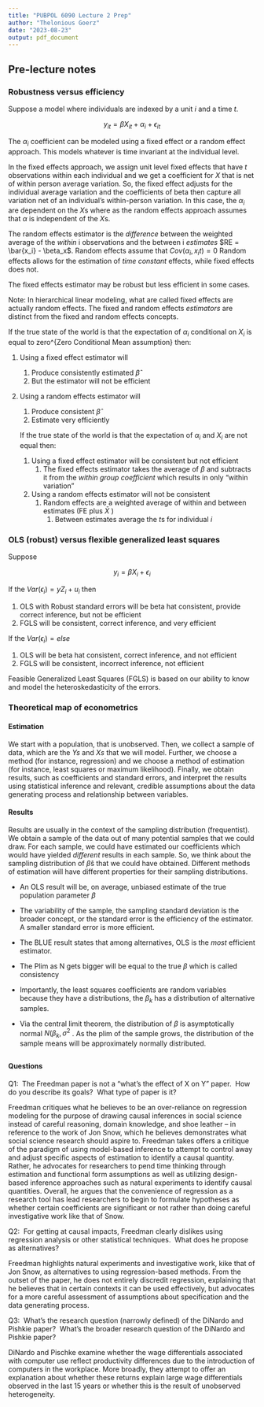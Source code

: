 ```yaml
---
title: "PUBPOL 6090 Lecture 2 Prep"
author: "Thelonious Goerz"
date: "2023-08-23"
output: pdf_document
---
```


## Pre-lecture notes

### Robustness versus efficiency

Suppose a model where individuals are indexed by a unit $i$ and a time $t$.

$$
y_{it} = \beta X_{it} + \alpha_i + \epsilon_{it}
$$

The $\alpha_i$ coefficient can be modeled using a fixed effect or a random effect approach. This models whatever is time invariant at the individual level.

In the fixed effects approach, we assign unit level fixed effects that have $t$ observations within each individual and we get a coefficient for $X$ that is net of within person average variation. So, the fixed effect adjusts for the individual average variation and the coefficients of beta then capture all variation net of an individual's within-person variation. In this case, the $\alpha_i$ are dependent on the $X$s where as the random effects approach assumes that $\alpha$ is independent of the $X$s.

The random effects estimator is the *difference* between the weighted average of the *within* i observations and the between i *estimates* $RE = \bar{x_i} - \beta_x$. Random effects assume that $Cov(\alpha_i,x_it) = 0$ Random effects allows for the estimation of *time constant* effects, while fixed effects does not.

The fixed effects estimator may be robust but less efficient in some cases.

Note: In hierarchical linear modeling, what are called fixed effects are actually random effects. The fixed and random effects *estimators* are distinct from the fixed and random effects concepts.

If the true state of the world is that the expectation of $\alpha_i$ conditional on $X_i$ is equal to zero\^{Zero Conditional Mean assumption} then:

1.  Using a fixed effect estimator will

    1.  Produce consistently estimated $\hat{\beta}$
    2.  But the estimator will not be efficient

2.  Using a random effects estimator will

    1.  Produce consistent $\hat{\beta}$
    2.  Estimate very efficiently

    If the true state of the world is that the expectation of $\alpha_i$ and $X_i$ are not equal then:

    1.  Using a fixed effect estimator will be consistent but not efficient
        1.  The fixed effects estimator takes the average of $\beta$ and subtracts it from the *within group coefficient* which results in only "within variation"
    2.  Using a random effects estimator will not be consistent
        1.  Random effects are a weighted average of within and between estimates (FE plus $\bar{X}$ )
            1.  Between estimates average the $t$s for individual $i$

### OLS (robust) versus flexible generalized least squares

Suppose

$$
y_i = \beta X_i + \epsilon_i
$$

If the $Var(\epsilon_i) = yZ_i + u_i$ then

1.  OLS with Robust standard errors will be beta hat consistent, provide correct inference, but not be efficient
2.  FGLS will be consistent, correct inference, and very efficient

If the $Var(\epsilon_i) = else$

1.  OLS will be beta hat consistent, correct inference, and not efficient
2.  FGLS will be consistent, incorrect inference, not efficient

Feasible Generalized Least Squares (FGLS) is based on our ability to know and model the heteroskedasticity of the errors.

### Theoretical map of econometrics

#### Estimation

We start with a population, that is unobserved. Then, we collect a sample of data, which are the $Ys$ and $Xs$ that we will model. Further, we choose a method (for instance, regression) and we choose a method of estimation (for instance, least squares or maximum likelihood). Finally, we obtain results, such as coefficients and standard errors, and interpret the results using statistical inference and relevant, credible assumptions about the data generating process and relationship between variables.

#### Results

Results are usually in the context of the sampling distribution (frequentist). We obtain a sample of the data out of many potential samples that we could draw. For each sample, we could have estimated our coefficients which would have yielded *different* results in each sample. So, we think about the sampling distribution of $\hat{\beta}$s that we could have obtained. Different methods of estimation will have different properties for their sampling distributions.

-   An OLS result will be, on average, unbiased estimate of the true population parameter $\beta$

-   The variability of the sample, the sampling standard deviation is the broader concept, or the standard error is the efficiency of the estimator. A smaller standard error is more efficient.

-   The BLUE result states that among alternatives, OLS is the *most* efficient estimator.

-   The Plim as N gets bigger will be equal to the true $\beta$ which is called consistency

-   Importantly, the least squares coefficients are random variables because they have a distributions, the $\beta_k$ has a distribution of alternative samples.

-   Via the central limit theorem, the distribution of $\beta$ is asymptotically normal $N(\beta_k, \sigma^2$ . As the plim of the sample grows, the distribution of the sample means will be approximately normally distributed.

## 

#### Questions

Q1:  The Freedman paper is not a "what's the effect of X on Y" paper.  How do you describe its goals?  What type of paper is it?

Freedman critiques what he believes to be an over-reliance on regression modeling for the purpose of drawing causal inferences in social science instead of careful reasoning, domain knowledge, and shoe leather -- in reference to the work of Jon Snow, which he believes demonstrates what social science research should aspire to. Freedman takes offers a criitique of the paradigm of using model-based inference to attempt to control away and adjust specific aspects of estimation to identify a causal quantity. Rather, he advocates for researchers to pend time thinking through estimation and functional form assumptions as well as utilizing design-based inference approaches such as natural experiments to identify causal quantities. Overall, he argues that the convenience of regression as a research tool has lead researchers to begin to formulate hypotheses as whether certain coefficients are significant or not rather than doing careful investigative work like that of Snow.

Q2:  For getting at causal impacts, Freedman clearly dislikes using regression analysis or other statistical techniques.  What does he propose as alternatives?

Freedman highlights natural experiments and investigative work, kike that of Jon Snow, as alternatives to using regression-based methods. From the outset of the paper, he does not entirely discredit regression, explaining that he believes that in certain contexts it can be used effectively, but advocates for a more careful assessment of assumptions about specification and the data generating process.

Q3:  What's the research question (narrowly defined) of the DiNardo and Pishkie paper?  What's the broader research question of the DiNardo and Pishkie paper?

DiNardo and Pischke examine whether the wage differentials associated with computer use reflect productivity differences due to the introduction of computers in the workplace. More broadly, they attempt to offer an explanation about whether these returns explain large wage differentials observed in the last 15 years or whether this is the result of unobserved heterogeneity.
